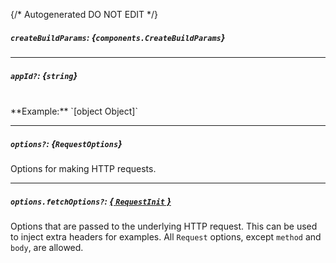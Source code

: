 {/* Autogenerated DO NOT EDIT  */}

##### `createBuildParams`: *{`components.CreateBuildParams`}*

<Collapsible openLabel={Labels.showProperties} closeLabel={Labels.hideProperties}>
  <CreateBuildParams />
</Collapsible>

---
##### `appId?`: *{`string`}*
<br/>
**Example:** `[object Object]`

---
##### `options?`: *{`RequestOptions`}*
Options for making HTTP requests.

---
##### `options.fetchOptions?`: [*{ `RequestInit` }*](https://developer.mozilla.org/en-US/docs/Web/API/Request/Request#options)
Options that are passed to the underlying HTTP request. This can be used to inject extra headers for examples. All `Request` options, except `method` and `body`, are allowed.

